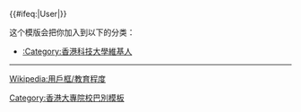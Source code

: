 {{Userbox
  |id       = 科大<br/>UST
  |id-c     = #fff
  |id-s     = 13
  |id-fc    = #003376
  |info     = 這個用戶是[[香港科技大學|'''<span class="org", style="color: #ffffff">香港科技大學</span>''']]的校友、學生或教職員。
  |info-c   = #003376
  |info-s   = 10
  |info-fc  = #ffffff
  |border-c = #ab842d
  |border-s = 2
}}<includeonly>{{#ifeq:{{NAMESPACE}}|User|[[Category:香港科技大學維基人|{{PAGENAME}}]]}}</includeonly><noinclude>
<div style="clear:both">
这个模版会把你加入到以下的分类：
* [[:Category:香港科技大學維基人]]
----
[[Wikipedia:用戶框/教育程度]]</div>
{{UF-hcard-part}}
[[Category:香港大專院校巴別模板]]
</noinclude>